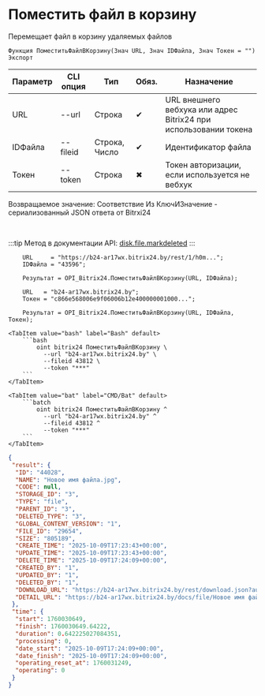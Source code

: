 ﻿---
sidebar_position: 6
description: Поместить файл в корзину и другие функции для работы с Bitrix24 в Открытом пакете интеграций - бесплатной open-source библиотеке интеграций для 1С:Предприятие 8, OneScript и CLI
keywords: [1C, 1С, 1С:Предприятие, 1С:Предприятие 8.3, API, Интеграция, Сервисы, Обмен, OneScript, CLI, Bitrix24]
---


# Поместить файл в корзину
 Перемещает файл в корзину удаляемых файлов



`Функция ПоместитьФайлВКорзину(Знач URL, Знач IDФайла, Знач Токен = "") Экспорт`

  | Параметр | CLI опция | Тип | Обяз. | Назначение |
  |-|-|-|-|-|
  | URL | --url | Строка | &#x2714; | URL внешнего вебхука или адрес Bitrix24 при использовании токена |
  | IDФайла | --fileid | Строка, Число | &#x2714; | Идентификатор файла |
  | Токен | --token | Строка | &#x2716; | Токен авторизации, если используется не вебхук |

  
  Возвращаемое значение:   Соответствие Из КлючИЗначение - сериализованный JSON ответа от Bitrxi24

<br/>

:::tip
Метод в документации API: [disk.file.markdeleted](https://dev.1c-bitrix.ru/rest_help/disk/file/disk_file_markdeleted.php)
:::
<br/>


```bsl title="Пример использования для 1С:Предприятие/OneScript"
    URL     = "https://b24-ar17wx.bitrix24.by/rest/1/h0m...";
    IDФайла = "43596";

    Результат = OPI_Bitrix24.ПоместитьФайлВКорзину(URL, IDФайла);

    URL   = "b24-ar17wx.bitrix24.by";
    Токен = "c866e568006e9f06006b12e400000001000...";

    Результат = OPI_Bitrix24.ПоместитьФайлВКорзину(URL, IDФайла, Токен);
```
    

 <Tabs>
  
    <TabItem value="bash" label="Bash" default>
        ```bash
            oint bitrix24 ПоместитьФайлВКорзину \
              --url "b24-ar17wx.bitrix24.by" \
              --fileid 43812 \
              --token "***"
        ```
    </TabItem>
  
    <TabItem value="bat" label="CMD/Bat" default>
        ```batch
            oint bitrix24 ПоместитьФайлВКорзину ^
              --url "b24-ar17wx.bitrix24.by" ^
              --fileid 43812 ^
              --token "***"
        ```
    </TabItem>
</Tabs>


```json title="Результат"
{
 "result": {
  "ID": "44028",
  "NAME": "Новое имя файла.jpg",
  "CODE": null,
  "STORAGE_ID": "3",
  "TYPE": "file",
  "PARENT_ID": "3",
  "DELETED_TYPE": "3",
  "GLOBAL_CONTENT_VERSION": "1",
  "FILE_ID": "29654",
  "SIZE": "805189",
  "CREATE_TIME": "2025-10-09T17:23:43+00:00",
  "UPDATE_TIME": "2025-10-09T17:23:43+00:00",
  "DELETE_TIME": "2025-10-09T17:24:09+00:00",
  "CREATED_BY": "1",
  "UPDATED_BY": "1",
  "DELETED_BY": "1",
  "DOWNLOAD_URL": "https://b24-ar17wx.bitrix24.by/rest/download.json?auth=4cfde768006e9f06006b12e40000000100000716fb40795b959fbacafadf445910329b&token=disk%7CaWQ9NDQwMjgmXz0xZmJ0dzB5d1FzY0pCU0pFNUVWenVpeHRqdlJyY0N2TQ%3D%3D%7CImRvd25sb2FkfGRpc2t8YVdROU5EUXdNamdtWHoweFptSjBkekI1ZDFGelkwcENVMHBGTlVWV2VuVnBlSFJxZGxKeVkwTjJUUT09fDRjZmRlNzY4MDA2ZTlmMDYwMDZiMTJlNDAwMDAwMDAxMDAwMDA3MTZmYjQwNzk1Yjk1OWZiYWNhZmFkZjQ0NTkxMDMyOWIi.9c9bO0qsAe9Vt%2BC35pi7MfCrW3z%2FBnY%2BKfl4aY%2BH9y8%3D",
  "DETAIL_URL": "https://b24-ar17wx.bitrix24.by/docs/file/Новое имя файла.jpgi17600306490533i"
 },
 "time": {
  "start": 1760030649,
  "finish": 1760030649.64222,
  "duration": 0.642225027084351,
  "processing": 0,
  "date_start": "2025-10-09T17:24:09+00:00",
  "date_finish": "2025-10-09T17:24:09+00:00",
  "operating_reset_at": 1760031249,
  "operating": 0
 }
}
```
